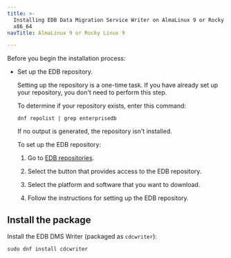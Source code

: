 ```yaml
---
title: >-
  Installing EDB Data Migration Service Writer on AlmaLinux 9 or Rocky Linux 9
  x86_64
navTitle: AlmaLinux 9 or Rocky Linux 9

---
```


Before you begin the installation process:

-   Set up the EDB repository.

    Setting up the repository is a one-time task. If you have already set up your repository, you don't need to perform this step.

    To determine if your repository exists, enter this command:

    `dnf repolist | grep enterprisedb`

    If no output is generated, the repository isn't installed.

    To set up the EDB repository:

    1.  Go to [EDB repositories](https://www.enterprisedb.com/repos-downloads).

    2.  Select the button that provides access to the EDB repository.

    3.  Select the platform and software that you want to download.

    4.  Follow the instructions for setting up the EDB repository.

## Install the package

Install the EDB DMS Writer (packaged as `cdcwriter`):

```shell
sudo dnf install cdcwriter
```
